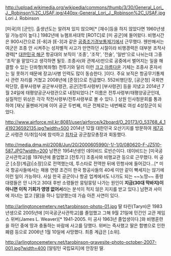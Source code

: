 http://upload.wikimedia.org/wikipedia/commons/thumb/3/30/General_Lori_J._Robinson%2C_USAF.jpg/440px-General_Lori_J._Robinson%2C_USAF.jpg
Lori J. Robinson

[미국]의 [군인]. 출생년도는 알려져 있지 않으며[* [재수]등을 하지 않았다면 1960년생일 가능성이 높다.] 1982년에 뉴햄프셔대학 [ROTC]로 [미 공군]에 들어왔다. 비행시간은 900시간으로 [E-8]과 [E-3]과 같은 [[공중조기경보통제기]]에서 근무했다. 웬만해서는 여군은 조종 안 시켜주는 성차별적 사고가 만연하던 시절이라 비행경력은 대부분 조작사 경력[* [[대한민국 해군]] 항공대의 보직이 '조종', '조작', '전술', '일반'으로 나뉘는데 그중 '조작'을 맡았다고 생각하면 될듯. 조종사(와 관제사)만으로 공중에서 벌어지는 일을 해결할 수 있는 단좌형(복좌형) 전투기와 달리 이런 [[크고 아름다운]] 기체는 조종사 혼자서는 일 못하기 때문에 장교/사병 인력도 많이 동승한다. ]이다. 주요 보직은 항공무기통제사 관련 자리를 거쳤고 2008년에 [준장]으로 진급했다. 552비행단장, [공군청] 국회연락단장, 중부사령부 공군부사령관, 공군[전투사령부] [부사령관] 등을 지냈고 2014년 7월 24일에 태평양공군사령관으로 내정되었다.[* 이름은 전투사령부/태평양공군인데, 실질적인 위상은 각각 작전사령부/전투사령부로 볼 수 있다. ] 상원 인사청문회를 통과하여 [재닛 울펜바거]에 이어 공군 두번째, 미군 전체로는 네번째로 여성 4성장군이 되었다.

http://www.airforce.mil.kr:8081/user/airforce/k2board/O_20173/O_53768_4_1419236592135.jpg?width=500
2014년 12월 대한민국 오산기지를 방문하여 [[제7공군]] 사령관 이/취임식에 참석하고 [[최차규]] 공군참모총장과 회동했다.

http://media.dma.mil/2008/Jun/20/2000605990/-1/-1/0/080620-F-JZ510-587.JPG?width=200
남편은 1954년생인 데이비드 로빈슨이다. 데이비드는 [미국공군사관학교]를 1976년에 졸업했고 [전투기] 조종사와 비행교관 등으로 근무했다. 미 공군 [소장(계급)|소장]으로 전역했는데, 투스타로 전역한 뒤에 민항사에 들어갔다...[* 미국 항공사들에서는 채용 연령 조건이 한국 항공사들의 40세 미만 같이 빡세지는 않기에 이런 일이 가능하다. 사실 한국 공군이나 항공 업계에서도 나가도 되는 ~~노땅~~ 중령 대령들은 안 나가고 30대 후반 소령들만 뭉텅뭉텅 나가는 원인이 '''지금(30대 막바지)이 아니면 이직 기회가 영영 없어서'''라는 분석이 적지 않은 지지를 받고 있다.] 남편과 사이에 자녀는 없고 [딸]을 하나 입양했는데 가슴 아픈 사연이 있다. 

http://arlingtoncemetery.net/tarobinson-photo-01.jpg
딸 타린(Taryn)은 1983년생으로 2005년에 [미국공군사관학교]를 졸업했고 그해 9월 21일에 민간인 교관 제임스 위버(James L. Weaver)[* 1941-2005. 미 공사 1963년 졸업생이다.]와 비행훈련을 하던 중에 땅과 충돌하는 바람에 사고를 당했다. 위버는 즉사했고 딸은 합병으로 인한 폐렴 등으로 2006년 1월 10일에 사망했다. 최종 계급은 [소위].

http://arlingtoncemetery.net/tarobinson-gravesite-photo-october-2007-001.jpg?width=400
[알링턴 국립묘지]에 안장된 딸.
